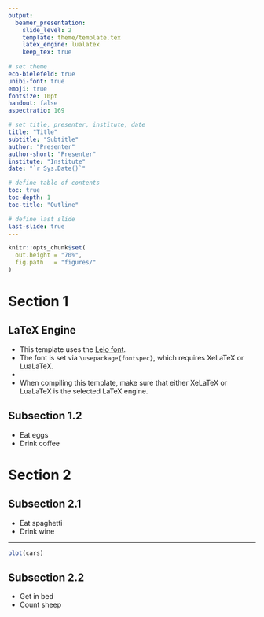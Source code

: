 ```yaml
---
output: 
  beamer_presentation:
    slide_level: 2
    template: theme/template.tex
    latex_engine: lualatex
    keep_tex: true
    
# set theme
eco-bielefeld: true
unibi-font: true
emoji: true
fontsize: 10pt
handout: false
aspectratio: 169

# set title, presenter, institute, date
title: "Title"
subtitle: "Subtitle"
author: "Presenter"
author-short: "Presenter"
institute: "Institute"
date: "`r Sys.Date()`"

# define table of contents
toc: true
toc-depth: 1
toc-title: "Outline" 

# define last slide
last-slide: true
---
```


```r
knitr::opts_chunk$set(
  out.height = "70%",
  fig.path   = "figures/"
) 
```

# Section 1

## LaTeX Engine

- This template uses the [Lelo font](https://camelot-typefaces.com/lelo).
- The font is set via `\usepackage{fontspec}`, which requires XeLaTeX or LuaLaTeX.
- 
- When compiling this template, make sure that either XeLaTeX or LuaLaTeX is the selected LaTeX engine.

## Subsection 1.2

- Eat eggs
- Drink coffee

# Section 2

## Subsection 2.1

- Eat spaghetti
- Drink wine

---

```r
plot(cars)
```

## Subsection 2.2

- Get in bed
- Count sheep
